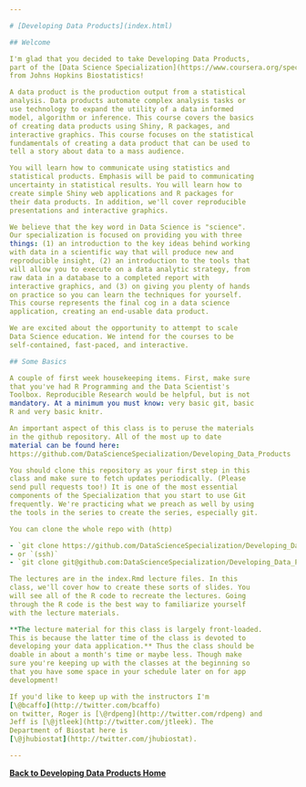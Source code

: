 ```yaml
---

# [Developing Data Products](index.html)

## Welcome

I'm glad that you decided to take Developing Data Products, 
part of the [Data Science Specialization](https://www.coursera.org/specializations/jhu-data-science/)
from Johns Hopkins Biostatistics!

A data product is the production output from a statistical 
analysis. Data products automate complex analysis tasks or 
use technology to expand the utility of a data informed 
model, algorithm or inference. This course covers the basics
of creating data products using Shiny, R packages, and 
interactive graphics. This course focuses on the statistical
fundamentals of creating a data product that can be used to 
tell a story about data to a mass audience.

You will learn how to communicate using statistics and 
statistical products. Emphasis will be paid to communicating
uncertainty in statistical results. You will learn how to 
create simple Shiny web applications and R packages for 
their data products. In addition, we'll cover reproducible 
presentations and interactive graphics.

We believe that the key word in Data Science is "science". 
Our specialization is focused on providing you with three 
things: (1) an introduction to the key ideas behind working
with data in a scientific way that will produce new and 
reproducible insight, (2) an introduction to the tools that
will allow you to execute on a data analytic strategy, from 
raw data in a database to a completed report with 
interactive graphics, and (3) on giving you plenty of hands
on practice so you can learn the techniques for yourself. 
This course represents the final cog in a data science 
application, creating an end-usable data product.

We are excited about the opportunity to attempt to scale 
Data Science education. We intend for the courses to be 
self-contained, fast-paced, and interactive.

## Some Basics

A couple of first week housekeeping items. First, make sure
that you've had R Programming and the Data Scientist's 
Toolbox. Reproducible Research would be helpful, but is not
mandatory. At a minimum you must know: very basic git, basic
R and very basic knitr.

An important aspect of this class is to peruse the materials
in the github repository. All of the most up to date 
material can be found here: 
https://github.com/DataScienceSpecialization/Developing_Data_Products

You should clone this repository as your first step in this
class and make sure to fetch updates periodically. (Please 
send pull requests too!) It is one of the most essential 
components of the Specialization that you start to use Git 
frequently. We're practicing what we preach as well by using
the tools in the series to create the series, especially git.

You can clone the whole repo with (http)

- `git clone https://github.com/DataScienceSpecialization/Developing_Data_Products.git`
- or `(ssh)`
- `git clone git@github.com:DataScienceSpecialization/Developing_Data_Products.git`

The lectures are in the index.Rmd lecture files. In this 
class, we'll cover how to create these sorts of slides. You
will see all of the R code to recreate the lectures. Going 
through the R code is the best way to familiarize yourself 
with the lecture materials.

**The lecture material for this class is largely front-loaded.
This is because the latter time of the class is devoted to 
developing your data application.** Thus the class should be 
doable in about a month's time or maybe less. Though make 
sure you're keeping up with the classes at the beginning so
that you have some space in your schedule later on for app
development!

If you'd like to keep up with the instructors I'm 
[\@bcaffo](http://twitter.com/bcaffo)
on twitter, Roger is [\@rdpeng](http://twitter.com/rdpeng) and 
Jeff is [\@jtleek](http://twitter.com/jtleek). The 
Department of Biostat here is 
[\@jhubiostat](http://twitter.com/jhubiostat).

---
```


[**Back to Developing Data Products Home**](index.html)
